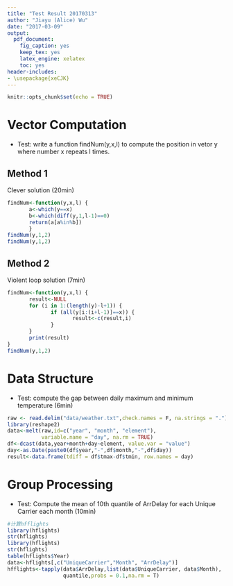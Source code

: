 ---
title: "Test Result 20170313"
author: "Jiayu (Alice) Wu"
date: "2017-03-09"
output: 
  pdf_document: 
    fig_caption: yes
    keep_tex: yes
    latex_engine: xelatex
    toc: yes
header-includes:
- \usepackage{xeCJK}
---

```{r setup, include=FALSE}
knitr::opts_chunk$set(echo = TRUE)
```

# Vector Computation

- Test: write a function findNum(y,x,l) to compute the position in vetor y where number x repeats l times.

## Method 1
Clever solution (20min)
```{r,eval=FALSE}
findNum<-function(y,x,l) {
       a<-which(y==x)
       b<-which(diff(y,1,l-1)==0)
       return(a[a%in%b])
       }
findNum(y,1,2)
findNum(y,1,2)
```

## Method 2
Violent loop solution (7min)
```{r,eval=FALSE}
findNum<-function(y,x,l) {
       result<-NULL
       for (i in 1:(length(y)-l+1)) {
              if (all(y[i:(i+l-1)]==x)) {
                     result<-c(result,i)
              }
       }
       print(result)
}
findNum(y,1,2)
```

# Data Structure

- Test: compute the gap between daily maximum and minimum temperature (6min) 
```{r,eval=FALSE}
raw <- read.delim("data/weather.txt",check.names = F, na.strings = ".")
library(reshape2)
data<-melt(raw,id=c("year", "month", "element"), 
           variable.name = "day", na.rm = TRUE)
df<-dcast(data,year+month+day~element, value.var = "value")
day<-as.Date(paste0(df$year,"-",df$month,"-",df$day))
result<-data.frame(tdiff = df$tmax-df$tmin, row.names = day)
```

# Group Processing

- Test: Compute the mean of 10th quantile of ArrDelay for each Unique Carrier each month (10min)

```{r,eval=FALSE}
#计算hfflights
library(hflights)
str(hflights)
library(hflights)
str(hflights)
table(hflights$Year)
data<-hflights[,c("UniqueCarrier","Month", "ArrDelay")]
hfflights<-tapply(data$ArrDelay,list(data$UniqueCarrier, data$Month),
                  quantile,probs = 0.1,na.rm = T)
```


